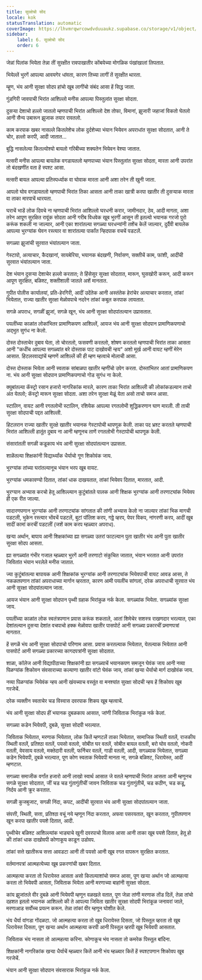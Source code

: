 ```yaml
---
title: सुरक्षेचो सोद
locale: kok
statusTranslation: automatic
coverImage: https://lhvmrqwrcowdvduuaukz.supabase.co/storage/v1/object/public/strapi-uploads/small_cover-educacion-fundamental.webp-2d51a7828a2b1309555be27f7e2a61a0.webp
sidebar:
    label: 6. सुरक्षेचो सोद
    order: 6
---
```

जेन्नां पिलांक भियेता तेन्ना तीं सुरक्षीत रावपाखातीर कोंबयेच्या मोगळिक पंखांखालां लिपतात.

भियेल्लें भुरगें आपल्या आवयगेर धांवता, कारण तिच्या लागीं तें सुरक्षीत थारता.

म्हूण, भंय आनी सुरक्षा सोदप हांचो खूब लागींचो संबंद आसा हें सिद्ध जाता.

गुंडगिरी जावपाची भिरांत आशिल्लो मनीस आपल्या पिस्तुलांत सुरक्षा सोदता.

दुसऱ्या देशाचो हल्लो जातलो म्हणपाची भिरांत आशिल्लो देश तोफा, विमानां, झुजारी जहाजां विकतो घेतलो आनी सैन्य उबारून झुजाक तयार रावतलो.

काम करपाक खबर नासल्ले कितलेशेच लोक दुर्दशेच्या भंयान भियेवन अपराधांत सुरक्षा सोदतात, आनी ते चोर, हल्लो करपी, आदी जातात...

बुद्धि नासलेल्या कितल्योश्यो बायलो गरिबीच्या शक्यतेन भियेवन वेश्या जातात.

मत्सरी मनीस आपल्या बायलेक वगडायतलो म्हणपाच्या भंयान पिस्तुलांत सुरक्षा सोदता, मारता आनी उपरांत तो बंदखणींत वता हें स्पश्ट आसा.

मत्सरी बायल आपल्या प्रतिस्पर्ध्याक वा घोवाक मारता आनी अशा तरेन ती खुनी जाता.

आपलो घोव वगडायतलो म्हणपाची भिरांत तिका आसता आनी ताका खात्री करपा खातीर ती दुसऱ्याक मारता वा ताका मारपाचें थारयता.

घराचें भाडें लोक दिवचे ना म्हणपाची भिरांत आशिल्लो घरधनी करार, जामीनदार, ठेव, आदी मागता, अशा तरेन आपूण सुरक्षित रावूंक सोदता आनी गरीब विधवेक खूब भुरगीं आसून ती इतल्यो भयानक गरजो पुरो करूंक शकली ना जाल्यार, आनी एका शारांतल्या सगळ्या घरधन्यांनी तशेंच केलें जाल्यार, दुर्दैवी बायलेक आपल्या भुरग्यांक घेवन रस्त्यार वा शारांतल्या पार्कांत न्हिदपाक वचचें पडटलें.

सगळ्या झुजांची सुरवात भंयांतल्यान जाता.

गेस्टापो, अत्याचार, कैदखानां, सायबेरिया, भयानक बंदखणी, निर्वासण, सक्तीचें काम, फांशी, आदींची सुरवात भंयांतल्यान जाता.

देश भंयान दुसऱ्या देशाचेर हल्लो करतात; ते हिंसेसुर सुरक्षा सोदतात, मारून, घुसखोरी करून, आदी करून आपूण सुरक्षित, बळिश्ट, शक्तीशाली जातले अशें मानतात.

गुपीत पोलीस कार्यालयां, प्रति-हेरगिरी, आदीं उदेंतेक आनी अस्तंतेक हेरांचेर अत्याचार करतात, तांकां भियेतात, राज्या खातीर सुरक्षा मेळोवपाचे नदरेन तांकां कबूल करपाक लायतात.

सगळे अपराध, सगळीं झुजां, सगळे खून, भंय आनी सुरक्षा सोदपांतल्यान उप्रासतात.

पयलींच्या काळांत लोकांभितर प्रामाणिकपण आशिल्लें, आयज भंय आनी सुरक्षा सोदपान प्रामाणिकपणाचो अद्भुत सुगंध ना केलो.

दोस्त दोस्ताचेर दुबाव घेता, तो चोरतलो, फसवणी करतलो, शोषण करतलो म्हणपाची भिरांत ताका आसता आनी "कधींच आपल्या सगळ्यांत बरे दोस्ताक पाट दाखोवची न्हय" अशो मूर्ख आनी वायट म्हणीं मेरेन आसात. हिटलरवाद्यांचें म्हणणें आशिल्लें की ही म्हण म्हत्वाचे मोलाची आसा.

दोस्त दोस्ताक भियेता आनी स्वताक सांबाळपा खातीर म्हणींचो उपेग करता. दोस्तांभितर आतां प्रामाणिकपण ना. भंय आनी सुरक्षा सोदपान प्रामाणिकपणाचो गोड सुगंध ना केलो.

क्युबांतल्या कॅस्ट्रो रसान हजारो नागरिकांक मारले, कारण ताका भिरांत आशिल्ली की लोकांकडल्यान ताचो अंत येतलो; कॅस्ट्रो मारून सुरक्षा सोदता. अशा तरेन सुरक्षा मेळूं येता असो ताचो समज आसा.

स्टालिन, वायट आनी रगतलोभी स्टालिन, रशियेक आपल्या रगतलोभी शुद्धिकरणान घाण मारली. ती ताची सुरक्षा सोदपाची पद्दत आशिल्ली.

हिटलरान राज्या खातीर सुरक्षे खातीर भयानक गेस्टापोची थापणूक केली. ताका पद भ्रश्ट करतले म्हणपाची भिरांत आशिल्ली हातूंत दुबाव ना आनी म्हणूनच ताणें रगतलोभी गेस्टापोची थापणूक केली.

संसारांतली सगळी कडूकाय भंय आनी सुरक्षा सोदपांतल्यान उप्रासता.

शाळेंतल्या शिक्षकांनी विद्यार्थ्यांक धैर्याचो गूण शिकोवंक जाय.

भुरग्यांक तांच्या घरांतल्यानूच भंयान भरप खूब वायट.

भुरग्यांक धमकावण्यो दितात, तांकां धाक दाखयतात, तांकां भियेवप दितात, मारतात, आदी.

भुरग्यान अभ्यास करचो हेतू आशिल्ल्यान कुटुंबांतले पालक आनी शिक्षक भुरग्यांक आनी तरणाट्यांक भियेवप ही एक रीत जाल्या.

सादारणपणान भुरग्यांक आनी तरणाट्यांक सांगतात की तांणी अभ्यास केलो ना जाल्यार तांकां भिक मागची पडटली, भुकेन रस्त्यार भोंवचें पडटलें, बुटां पॉलिश करप, गठ्ठे व्हरप, पेपर विकप, नांगरणी करप, आदीं खूब सादीं कामां करचीं पडटलीं (जशें काम करप म्हळ्यार अपराध).

खऱ्या अर्थान, बापाय आनी शिक्षकांच्या ह्या सगळ्या उतरां फाटल्यान पुता खातीर भंय आनी पुता खातीर सुरक्षा सोदप आसता.

ह्या सगळ्यांत गंभीर गजाल म्हळ्यार भुरगें आनी तरणाटो संकुचित जातात, भंयान भरतात आनी उपरांत जिवितांत भंयान भरलेले मनीस जातात.

ज्या कुटुंबांतल्या बापायक आनी शिक्षकांक भुरग्यांक आनी तरणाट्यांक भियेवपाची वायट आवड आसा, ते नकळतपणान तांकां अपराधाच्या मार्गान व्हरतात, कारण आमी पयलींच सांगलां, दरेक अपराधाची सुरवात भंय आनी सुरक्षा सोदपांतल्यान जाता.

आयज भंयान आनी सुरक्षा सोदपान पृथ्वी ग्रहाक भिरांकुळ नर्क केला. सगळ्यांक भियेता. सगळ्यांक सुरक्षा जाय.

पयलींच्या काळांत लोक स्वतंत्रपणान प्रवास करूंक शकताले, आतां शिमेचेर सशस्त्र राखणदार भरल्यात, एका देशांतल्यान दुसऱ्या देशांत वचपाचो हक्क मेळोवपा खातीर पासपोर्ट आनी सगळ्या प्रकारचीं प्रमाणपत्रां मागतात.

हें सगळें भंय आनी सुरक्षा सोदपाचो परिणाम आसा. प्रवास करतल्याक भियेतात, येतल्याक भियेतात आनी पासपोर्ट आनी सगळ्या प्रकारच्या कागदपत्रांनी सुरक्षा सोदतात.

शाळा, कॉलेज आनी विद्यापीठाच्या शिक्षकांनी ह्या सगळ्याचें भयानकपण समजून घेवंक जाय आनी नव्या पिळग्यांक शिकोवन संवसाराच्या कल्याणा खातीर वांटो घेवंक जाय, तांकां खऱ्या धैर्याचो मार्ग दाखोवंक जाय.

 नव्या पिळग्यांक भियेवंक न्हय आनी खंयच्याच वस्तूंत वा मनश्यांत सुरक्षा सोदची न्हय हें शिकोवप खूब गरजेचें.

दरेक व्यक्तीन स्वताचेर चड विस्वास दवरपाक शिकप खूब म्हत्वाचें.

भंय आनी सुरक्षा सोदप हीं भयानक दुबळकाय आसात, जांणी जिविताक भिरांकुळ नर्क केलां.

सगळ्या कडेन भियेवपी, दुबळे, सुरक्षा सोदपी भरल्यात.

जिविताक भियेतात, मरणाक भियेतात, लोक कितें म्हणटलें ताका भियेतात, सामाजिक स्थिती वतलें, राजकीय स्थिती वतलें, प्रतिश्ठा वतलें, पयसो वतलो, सोबीत घर वतलें, सोबीत बायल वतली, बरो घोव वतलो, नोकरी वतली, वेवसाय वतलो, मक्तेदारी वतली, फर्निचर वतलें, गाडी वतली, आदी, सगळ्याक भियेतात, सगळ्या कडेन भियेवपी, दुबळे भरल्यात, पूण कोण स्वताक भियेवपी मानता ना, सगळे बळिश्ट, धिरायेस्त, आदीं म्हणटात.

सगळ्या समाजीक वर्गांत हजारो आनी लाखो स्वार्थ आसात जे वतले म्हणपाची भिरांत आसता आनी म्हणूनच सगळे सुरक्षा सोदतात, जीं चड चड गुंतागुंतीचीं जावन जिविताक चड गुंतागुंतीचें, चड कठीण, चड कडू, निर्दय आनी क्रूर करतात.

सगळी कुजबुजाट, सगळी निंदा, कपट, आदींची सुरवात भंय आनी सुरक्षा सोदपांतल्यान जाता.

संपत्ती, स्थिती, सत्ता, प्रतिश्ठा वचूं नये म्हणून निंदा करतात, अफवा पसरयतात, खून करतात, गुपीतपणान खून करपा खातीर पयशे दितात, आदी.

पृथ्वीचेर बळिश्ट आशिल्ल्यांक भाड्याचे खुनी दवरपाचो विलास आसा आनी ताका खूब पयशे दितात, हेतू हो की तांकां धाक दाखोवपी कोणाकूय काडून उडोवप.

तांकां सत्ते खातीरूच सत्ता आवडटा आनी ती पयसो आनी खूब रगत वापरून सुरक्षित करतात.

वर्तमानपत्रां आत्महत्येच्या खूब प्रकरणांची खबर दितात.

आत्महत्या करता तो धिरायेस्त आसता असो कितल्याशांचो समज आसा, पूण खऱ्या अर्थान जो आत्महत्या करता तो भियेवपी आसता, जिविताक भियेता आनी मरणाच्या बाहांनी सुरक्षा सोदता.

कांय झुजांतले वीर दुबळे आनी भियेवपी म्हणून वळखले वतात, पूण जेन्ना तांणी मरणाक तोंड दिलें, तेन्ना तांचो दहशत इतलो भयानक आशिल्लो की ते आपल्या जिविता खातीर सुरक्षा सोदपी भिरांकूळ जनावरां जाले, मरणाआड सर्वोच्च प्रयत्न करून. तेन्ना तांकां वीर म्हणून घोशीत केले.

भंय धैर्या वांगडा गोंदळटा. जो आत्महत्या करता तो खूब धिरायेस्त दिसता, जो पिस्तूल व्हरता तो खूब धिरायेस्त दिसता, पूण खऱ्या अर्थान आत्महत्या करपी आनी पिस्तूल व्हरपी खूब भियेवपी आसतात.

जिविताक भंय नासता तो आत्महत्या करिना. कोणाकूच भंय नासता तो कमरेक पिस्तूल बांदिना.

शिक्षकांनी नागरिकांक खऱ्या धैर्याचें म्हळ्यार कितें आनी भंय म्हळ्यार कितें हें स्पश्टपणान शिकोवप खूब गरजेचें.

भंयान आनी सुरक्षा सोदपान संवसाराक भिरांकुळ नर्क केला.

